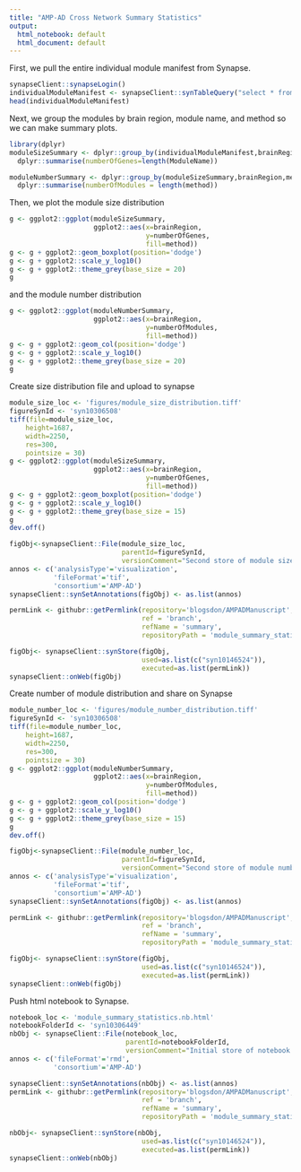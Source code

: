 ```yaml
---
title: "AMP-AD Cross Network Summary Statistics"
output:
  html_notebook: default
  html_document: default
---
```


First, we pull the entire individual module manifest from Synapse.

```r
synapseClient::synapseLogin()
individualModuleManifest <- synapseClient::synTableQuery("select * from syn10146524")@values
head(individualModuleManifest)
```

Next, we group the modules by brain region, module name, and method so we can make summary plots.

```r
library(dplyr)
moduleSizeSummary <- dplyr::group_by(individualModuleManifest,brainRegion,ModuleName,method)%>%
  dplyr::summarise(numberOfGenes=length(ModuleName))

moduleNumberSummary <- dplyr::group_by(moduleSizeSummary,brainRegion,method) %>%
  dplyr::summarise(numberOfModules = length(method))
```

Then, we plot the module size distribution

```r
g <- ggplot2::ggplot(moduleSizeSummary, 
                     ggplot2::aes(x=brainRegion,
                                  y=numberOfGenes,
                                  fill=method))
g <- g + ggplot2::geom_boxplot(position='dodge')
g <- g + ggplot2::scale_y_log10()
g <- g + ggplot2::theme_grey(base_size = 20) 
g
```

and the module number distribution

```r
g <- ggplot2::ggplot(moduleNumberSummary, 
                     ggplot2::aes(x=brainRegion,
                                  y=numberOfModules,
                                  fill=method))
g <- g + ggplot2::geom_col(position='dodge')
g <- g + ggplot2::scale_y_log10()
g <- g + ggplot2::theme_grey(base_size = 20) 
g
```

Create size distribution file and upload to synapse

```r
module_size_loc <- 'figures/module_size_distribution.tiff'
figureSynId <- 'syn10306508'
tiff(file=module_size_loc,
    height=1687,
    width=2250,
    res=300,
    pointsize = 30)
g <- ggplot2::ggplot(moduleSizeSummary, 
                     ggplot2::aes(x=brainRegion,
                                  y=numberOfGenes,
                                  fill=method))
g <- g + ggplot2::geom_boxplot(position='dodge')
g <- g + ggplot2::scale_y_log10()
g <- g + ggplot2::theme_grey(base_size = 15) 
g
dev.off()

figObj<-synapseClient::File(module_size_loc,
                            parentId=figureSynId,
                            versionComment="Second store of module size summary figure")
annos <- c('analysisType'='visualization',
           'fileFormat'='tif',
           'consortium'='AMP-AD')
synapseClient::synSetAnnotations(figObj) <- as.list(annos)

permLink <- githubr::getPermlink(repository='blogsdon/AMPADManuscript',
                                 ref = 'branch',
                                 refName = 'summary',
                                 repositoryPath = 'module_summary_statistics.Rmd')

figObj<- synapseClient::synStore(figObj,
                                 used=as.list(c("syn10146524")),
                                 executed=as.list(permLink))
synapseClient::onWeb(figObj)
```
Create number of module distribution and share on Synapse

```r
module_number_loc <- 'figures/module_number_distribution.tiff'
figureSynId <- 'syn10306508'
tiff(file=module_number_loc,
    height=1687,
    width=2250,
    res=300,
    pointsize = 30)
g <- ggplot2::ggplot(moduleNumberSummary, 
                     ggplot2::aes(x=brainRegion,
                                  y=numberOfModules,
                                  fill=method))
g <- g + ggplot2::geom_col(position='dodge')
g <- g + ggplot2::scale_y_log10()
g <- g + ggplot2::theme_grey(base_size = 15)
g
dev.off()

figObj<-synapseClient::File(module_number_loc,
                            parentId=figureSynId,
                            versionComment="Second store of module number summary figure")
annos <- c('analysisType'='visualization',
           'fileFormat'='tif',
           'consortium'='AMP-AD')
synapseClient::synSetAnnotations(figObj) <- as.list(annos)

permLink <- githubr::getPermlink(repository='blogsdon/AMPADManuscript',
                                 ref = 'branch',
                                 refName = 'summary',
                                 repositoryPath = 'module_summary_statistics.Rmd')

figObj<- synapseClient::synStore(figObj,
                                 used=as.list(c("syn10146524")),
                                 executed=as.list(permLink))
synapseClient::onWeb(figObj)
```


Push html notebook to Synapse.
```r
notebook_loc <- 'module_summary_statistics.nb.html'
notebookFolderId <- 'syn10306449'
nbObj <- synapseClient::File(notebook_loc,
                             parentId=notebookFolderId,
                             versionComment="Initial store of notebook for module summaries")
annos <- c('fileFormat'='rmd',
           'consortium'='AMP-AD')

synapseClient::synSetAnnotations(nbObj) <- as.list(annos)
permLink <- githubr::getPermlink(repository='blogsdon/AMPADManuscript',
                                 ref = 'branch',
                                 refName = 'summary',
                                 repositoryPath = 'module_summary_statistics.Rmd')

nbObj<- synapseClient::synStore(nbObj,
                                 used=as.list(c("syn10146524")),
                                 executed=as.list(permLink))
synapseClient::onWeb(nbObj)

```


